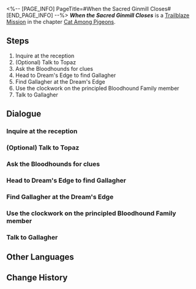 <%-- [PAGE_INFO]
PageTitle=#When the Sacred Ginmill Closes#
[END_PAGE_INFO] --%>
{{Stub|Dialogue.}}
{{Mission Infobox
|id            = 1031201
|title         = 
|image         = Mission When the Sacred Ginmill Closes.png{{subst:void|<!--$UPLOAD:<<SpriteOutput/Chronicle/1031201.png>-<Mission When the Sacred Ginmill Closes.png>-<Fate's Atlas Images>>-->}}
|type          = Trailblaze
|event_name    = 
|chapter       = Cat Among Pigeons
|requirements  = [[Trailblaze Mission]] ''[[Double Indemnity]]'' completed
|summary       = Just as the investigation came to a dead end, you fortuitously ran into Topaz at the hotel lobby and successfully stumbled upon another clue &mdash; Gallagher, the Bloodhound Family's security officer. He seemed to have plenty of intel and said he wished to talk at another location.
|characters    = Alley; Careless Bloodhound Family Member; Composed Bloodhound Family Member; Gallagher; Himeko; March 7th; Principled Bloodhound Family Member; Topaz; Trailblazer
|startLocation = [[Penacony]] - [[The Reverie (Reality)]]
|world         = Penacony
|area          = The Reverie (Reality)
|prev          = Double Indemnity
|next          = Heaven is a Place on Earth
|rewards       = Trailblaze EXP*600; Stellar Jade*80; Traveler's Guide*5; Refined Aether*5; Clock Credits*300; "Hi, Dolly!"*1 { text = "Hi, Dolly!" }; Credit*80,000
}}
'''''When the Sacred Ginmill Closes''''' is a [[Trailblaze Mission]] in the chapter [[Cat Among Pigeons]].

==Steps==
# Inquire at the reception
# (Optional) Talk to Topaz
# Ask the Bloodhounds for clues
# Head to Dream's Edge to find Gallagher
# Find Gallagher at the Dream's Edge
# Use the clockwork on the principled Bloodhound Family member
# Talk to Gallagher

<!--
==Gameplay Notes==

--><!--
==Trial Character==

-->
==Dialogue==
{{Stub Dialogue}}

===Inquire at the reception{{subst:void|<!--103120102-->}}===
{{Mission Description|type=trailblaze|location=The Reverie (Reality)|You two make it to hotel in reality to gather more information about the victims of the two homicides. Hopefully, the receptionist won't stick to their professional conduct and will drop all the right clues.}}
{{Dialogue Start}}
:{{tx}}
{{Dialogue End}}

===(Optional) Talk to Topaz{{subst:void|<!--103120101-->}}===
{{Mission Description|type=trailblaze|location=The Reverie (Reality)|update|Although the investigation is heading nowhere, you happen to bump into Topaz and the loyal Bloodhound members who follow her everywhere to keep a close eye on the IPC people. You have read enough detective novels to know that police officers usually have no value except supporting the detective and providing key clues. It's time for them to play their part!}}
{{Dialogue Start}}
:{{tx}}
{{Dialogue End}}

===Ask the Bloodhounds for clues{{subst:void|<!--103120104-->}}===
{{Dialogue Start}}
:{{tx}}
{{Dialogue End}}

===Head to Dream's Edge to find Gallagher{{subst:void|<!--103120105-->}}===
{{Mission Description|type=trailblaze|location=Dream's Edge|update|You learn that Gallagher is currently at the Dream's Edge from some blabbing Bloodhound members. Coincidentally, you had an encounter with Gallagher before. You might be able to access the investigation scene set up by the Bloodhounds by showing your face to Gallagher and glean more information about the cases from him.}}
{{Dialogue Start}}
:{{tx}}
{{Dialogue End}}

===Find Gallagher at the Dream's Edge{{subst:void|<!--103120110-->}}===
{{Dialogue Start}}
:{{tx}}
{{Dialogue End}}

===Use the clockwork on the principled Bloodhound Family member{{subst:void|<!--103120103-->}}===
{{Mission Description|type=trailblaze|location=Dream's Edge|update|You cross paths with the principled Bloodhound Family member once more. As he seems to remain a man of principles, you might need to resort to your old tricks to make him cooperate.}}
{{Dialogue Start}}
:{{tx}}
{{Dialogue End}}

===Talk to Gallagher{{subst:void|<!--103120106-->}}===
{{Mission Description|type=trailblaze|location=Dream's Edge|update|Seems like there are no more Bloodhounds obstructing your way, or they are simply too focused on the investigation to notice you two.<br />Anyway, make use of this opportunity to talk to the Security Officer.}}
{{Dialogue Start}}
:{{tx}}
{{Dialogue End}}

==Other Languages==
{{Other Languages
|en   = When the Sacred Ginmill Closes
|zhs  = 酒店关门之后
|zht  = 飯店關門之後
|ja   = 聖なる酒場の哀歌
|ko   = 성스러운 바가 문을 닫을 때
|es   = Cuando el hotel cierra sus puertas
|fr   = Après la fermeture des portes de l'hôtel
|ru   = Когда закрывается отель
|th   = ยามเมื่อโรงแรมปิด
|vi   = Sau Khi Khách Sạn Đóng Cửa
|de   = Wenn das Hotel schließt
|id   = Setelah Hotel Tutup
|pt   = Quando o Hotel Fecha as Portas
}}

==Change History==
{{Change History|2.1}}

